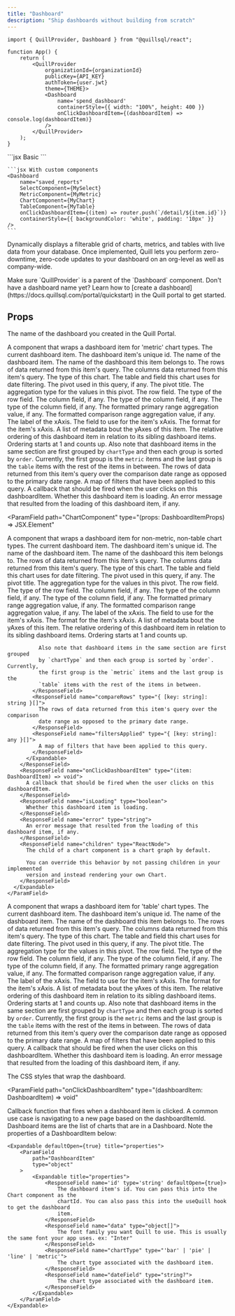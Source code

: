 ```yaml
---
title: "Dashboard"
description: "Ship dashboards without building from scratch"
---
```


```tsx App.tsx
import { QuillProvider, Dashboard } from "@quillsql/react";

function App() {
	return (
		<QuillProvider
			organizationId={organizationId}
			publicKey={API_KEY}
			authToken={user.jwt}
			theme={THEME}>
			<Dashboard
				name='spend_dashboard'
				containerStyle={{ width: "100%", height: 400 }}
				onClickDashboardItem={(dashboardItem) => console.log(dashboardItem)}
			/>
		</QuillProvider>
	);
}
```

<RequestExample>
	```jsx Basic
	<Dashboard name="saved_reports" />
	```

    ```jsx With custom components
    <Dashboard
    	name="saved_reports"
    	SelectComponent={MySelect}
    	MetricComponent={MyMetric}
    	ChartComponent={MyChart}
    	TableComponent={MyTable}
    	onClickDashboardItem={(item) => router.push(`/detail/${item.id}`)}
    	containerStyle={{ backgroundColor: 'white', padding: '10px' }}
    />
    ```

</RequestExample>

Dynamically displays a filterable grid of charts, metrics, and tables with live
data from your database. Once implemented, Quill lets you perform zero-downtime,
zero-code updates to your dashboard on an org-level as well as company-wide.

<Note>
	Make sure `QuillProvider` is a parent of the `Dashboard` component.
</Note>

<Tip>
	Don't have a dashboard name yet? Learn how to [create a
	dashboard](https://docs.quillsql.com/portal/quickstart) in the Quill portal
	to get started.
</Tip>

## Props

<ParamField path='name' type='string' required>
	The name of the dashboard you created in the Quill Portal.
</ParamField>

<ParamField
	path='MetricComponent'
	type='(props: DashboardItemProps) => JSX.Element'>
	A component that wraps a dashboard item for 'metric' chart types.
	<Expandable defaultOpen={false} title='props'>
		<ParamField path='DashboardItemProps' type='object'>
			<Expandable title='properties'>
				<ResponseField name='dashboardItem' type='DashboardItem' required>
					The current dashboard item.
					<Expandable title='properties'>
						<ResponseField name='id' type='string' required>
							The dashboard item's unique id.
						</ResponseField>
						<ResponseField name='name' type='string' required>
							The name of the dashboard item.
						</ResponseField>
						<ResponseField name='dashboardName' type='string' required>
							The name of the dashboard this item belongs to.
						</ResponseField>
						<ResponseField name='rows' type='{ [key: string]: string }[]'>
							The rows of data returned from this item's query.
						</ResponseField>
						<ResponseField name='columns' type='any[]'>
							The columns data returned from this item's query.
						</ResponseField>
						<ResponseField
							name='chartType'
							type="'line' | 'pie' | 'table' | 'bar' | 'column' | 'metric'">
							The type of this chart.
						</ResponseField>
						<ResponseField
							name='dateField'
							type='{ table: string; field: string } | null'>
							The table and field this chart uses for date filtering.
						</ResponseField>
						<ResponseField name='pivot' type='Pivot | null'>
							The pivot used in this query, if any.
							<Expandable title='Pivot'>
								<ResponseField name='title' type='string' required>
									The pivot title.
								</ResponseField>
								<ResponseField
									name='aggregationType'
									type="'sum' | 'average' | 'count' | 'min' | 'max'"
									required>
									The aggregation type for the values in this pivot.
								</ResponseField>
								<ResponseField name='rowField' type='string' required>
									The row field.
								</ResponseField>
								<ResponseField name='rowFieldType' type='string' required>
									The type of the row field.
								</ResponseField>
								<ResponseField name='columnField' type='string'>
									The column field, if any.
								</ResponseField>
								<ResponseField name='columnFieldType' type='string'>
									The type of the column field, if any.
								</ResponseField>
								<ResponseField name='valueField' type='string' required>
									The type of the column field, if any.
								</ResponseField>
							</Expandable>
						</ResponseField>
						<ResponseField name='primaryAggregation' type='string'>
							The formatted primary range aggregation value, if any.
						</ResponseField>
						<ResponseField name='comparisonAggregation' type='string'>
							The formatted comparison range aggregation value, if any.
						</ResponseField>
						<ResponseField name='xAxisLabel' type='string' required>
							The label of the xAxis.
						</ResponseField>
						<ResponseField name='xAxisField' type='string' required>
							The field to use for the item's xAxis.
						</ResponseField>
						<ResponseField name='xAxisFormat' type='string' required>
							The format for the item's xAxis.
						</ResponseField>
						<ResponseField
							name='yAxisFields'
							type='{ field: string; label: string; format: string; }[]'
							required>
							A list of metadata bout the yAxes of this item.
						</ResponseField>
						<ResponseField name='order' type='number' required>
							The relative ordering of this dashboard item in relation to its
							sibling dashboard items. Ordering starts at 1 and counts up. Also
							note that dashboard items in the same section are first grouped
							by `chartType` and then each group is sorted by `order`.
							Currently, the first group is the `metric` items and the last
							group is the `table` items with the rest of the items in between.
						</ResponseField>
						<ResponseField
							name='compareRows'
							type='{ [key: string]: string }[]'>
							The rows of data returned from this item's query over the
							comparison date range as opposed to the primary date range.
						</ResponseField>
						<ResponseField
							name='filtersApplied'
							type='{ [key: string]: any }[]'>
							A map of filters that have been applied to this query.
						</ResponseField>
					</Expandable>
				</ResponseField>
				<ResponseField
					name='onClickDashboardItem'
					type='(item: DashboardItem) => void'>
					A callback that should be fired when the user clicks on this
					dashboardItem.
				</ResponseField>
				<ResponseField name='isLoading' type='boolean'>
					Whether this dashboard item is loading.
				</ResponseField>
				<ResponseField name='error' type='string'>
					An error message that resulted from the loading of this dashboard
					item, if any.
				</ResponseField>
			</Expandable>
		</ParamField>
	</Expandable>
</ParamField>

<ParamField
  path="ChartComponent"
  type="(props: DashboardItemProps) => JSX.Element"
>
  A component that wraps a dashboard item for non-metric, non-table chart types.
  <Expandable defaultOpen={false} title="props">
    <ParamField
    path="DashboardItemProps"
    type="object"
    >
      <Expandable title="properties">
        <ResponseField name="dashboardItem" type="DashboardItem" required>
          The current dashboard item.
          <Expandable title="properties">
            <ResponseField name="id" type="string" required>
              The dashboard item's unique id.
            </ResponseField>
            <ResponseField name="name" type="string" required>
              The name of the dashboard item.
            </ResponseField>
            <ResponseField name="dashboardName" type="string" required>
              The name of the dashboard this item belongs to.
            </ResponseField>
            <ResponseField name="rows" type="{ [key: string]: string }[]">
              The rows of data returned from this item's query.
            </ResponseField>
            <ResponseField name="columns" type="any[]">
              The columns data returned from this item's query.
            </ResponseField>
            <ResponseField name="chartType" type="'line' | 'pie' | 'table' | 'bar' | 'column' | 'metric'">
              The type of this chart.
            </ResponseField>
            <ResponseField name="dateField" type="{ table: string; field: string } | null">
              The table and field this chart uses for date filtering.
            </ResponseField>
            <ResponseField name="pivot" type="Pivot | null">
              The pivot used in this query, if any.
              <Expandable title="Pivot">
                <ResponseField name="title" type="string" required>
                  The pivot title.
                </ResponseField>
                <ResponseField name="aggregationType" type="'sum' | 'average' | 'count' | 'min' | 'max'" required>
                  The aggregation type for the values in this pivot.
                </ResponseField>
                <ResponseField name="rowField" type="string" required>
                  The row field.
                </ResponseField>
                <ResponseField name="rowFieldType" type="string" required>
                  The type of the row field.
                </ResponseField>
                <ResponseField name="columnField" type="string">
                  The column field, if any.
                </ResponseField>
                <ResponseField name="columnFieldType" type="string">
                  The type of the column field, if any.
                </ResponseField>
                <ResponseField name="valueField" type="string" required>
                  The type of the column field, if any.
                </ResponseField>
              </Expandable>
            </ResponseField>
            <ResponseField name="primaryAggregation" type="string">
              The formatted primary range aggregation value, if any.
            </ResponseField>
            <ResponseField name="comparisonAggregation" type="string">
              The formatted comparison range aggregation value, if any.
            </ResponseField>
            <ResponseField name="xAxisLabel" type="string" required>
              The label of the xAxis.
            </ResponseField>
            <ResponseField name="xAxisField" type="string" required>
              The field to use for the item's xAxis.
            </ResponseField>
            <ResponseField name="xAxisFormat" type="string" required>
              The format for the item's xAxis.
            </ResponseField>
            <ResponseField name="yAxisFields" type="{ field: string; label: string; format: string; }[]" required>
              A list of metadata bout the yAxes of this item.
            </ResponseField>
            <ResponseField name="order" type="number" required>
              The relative ordering of this dashboard item in relation to its
              sibling dashboard items. Ordering starts at 1 and counts up.

              Also note that dashboard items in the same section are first grouped
              by `chartType` and then each group is sorted by `order`. Currently,
              the first group is the `metric` items and the last group is the
              `table` items with the rest of the items in between.
            </ResponseField>
            <ResponseField name="compareRows" type="{ [key: string]: string }[]">
              The rows of data returned from this item's query over the comparison
              date range as opposed to the primary date range.
            </ResponseField>
            <ResponseField name="filtersApplied" type="{ [key: string]: any }[]">
              A map of filters that have been applied to this query.
            </ResponseField>
          </Expandable>
        </ResponseField>
        <ResponseField name="onClickDashboardItem" type="(item: DashboardItem) => void">
          A callback that should be fired when the user clicks on this dashboardItem.
        </ResponseField>
        <ResponseField name="isLoading" type="boolean">
          Whether this dashboard item is loading.
        </ResponseField>
        <ResponseField name="error" type="string">
          An error message that resulted from the loading of this dashboard item, if any.
        </ResponseField>
        <ResponseField name="children" type="ReactNode">
          The child of a chart component is a chart graph by default.

          You can override this behavior by not passing children in your implemented
          version and instead rendering your own Chart.
        </ResponseField>
      </Expandable>
    </ParamField>

  </Expandable>
</ParamField>

<ParamField
	path='TableComponent'
	type='(props: DashboardItemProps) => JSX.Element'>
	A component that wraps a dashboard item for 'table' chart types.
	<Expandable defaultOpen={false} title='props'>
		<ParamField path='DashboardItemProps' type='object'>
			<Expandable title='properties'>
				<ResponseField name='dashboardItem' type='DashboardItem' required>
					The current dashboard item.
					<Expandable title='properties'>
						<ResponseField name='id' type='string' required>
							The dashboard item's unique id.
						</ResponseField>
						<ResponseField name='name' type='string' required>
							The name of the dashboard item.
						</ResponseField>
						<ResponseField name='dashboardName' type='string' required>
							The name of the dashboard this item belongs to.
						</ResponseField>
						<ResponseField name='rows' type='{ [key: string]: string }[]'>
							The rows of data returned from this item's query.
						</ResponseField>
						<ResponseField name='columns' type='any[]'>
							The columns data returned from this item's query.
						</ResponseField>
						<ResponseField
							name='chartType'
							type="'line' | 'pie' | 'table' | 'bar' | 'column' | 'metric'">
							The type of this chart.
						</ResponseField>
						<ResponseField
							name='dateField'
							type='{ table: string; field: string } | null'>
							The table and field this chart uses for date filtering.
						</ResponseField>
						<ResponseField name='pivot' type='Pivot | null'>
							The pivot used in this query, if any.
							<Expandable title='Pivot'>
								<ResponseField name='title' type='string' required>
									The pivot title.
								</ResponseField>
								<ResponseField
									name='aggregationType'
									type="'sum' | 'average' | 'count' | 'min' | 'max'"
									required>
									The aggregation type for the values in this pivot.
								</ResponseField>
								<ResponseField name='rowField' type='string' required>
									The row field.
								</ResponseField>
								<ResponseField name='rowFieldType' type='string' required>
									The type of the row field.
								</ResponseField>
								<ResponseField name='columnField' type='string'>
									The column field, if any.
								</ResponseField>
								<ResponseField name='columnFieldType' type='string'>
									The type of the column field, if any.
								</ResponseField>
								<ResponseField name='valueField' type='string' required>
									The type of the column field, if any.
								</ResponseField>
							</Expandable>
						</ResponseField>
						<ResponseField name='primaryAggregation' type='string'>
							The formatted primary range aggregation value, if any.
						</ResponseField>
						<ResponseField name='comparisonAggregation' type='string'>
							The formatted comparison range aggregation value, if any.
						</ResponseField>
						<ResponseField name='xAxisLabel' type='string' required>
							The label of the xAxis.
						</ResponseField>
						<ResponseField name='xAxisField' type='string' required>
							The field to use for the item's xAxis.
						</ResponseField>
						<ResponseField name='xAxisFormat' type='string' required>
							The format for the item's xAxis.
						</ResponseField>
						<ResponseField
							name='yAxisFields'
							type='{ field: string; label: string; format: string; }[]'
							required>
							A list of metadata bout the yAxes of this item.
						</ResponseField>
						<ResponseField name='order' type='number' required>
							The relative ordering of this dashboard item in relation to its
							sibling dashboard items. Ordering starts at 1 and counts up. Also
							note that dashboard items in the same section are first grouped
							by `chartType` and then each group is sorted by `order`.
							Currently, the first group is the `metric` items and the last
							group is the `table` items with the rest of the items in between.
						</ResponseField>
						<ResponseField
							name='compareRows'
							type='{ [key: string]: string }[]'>
							The rows of data returned from this item's query over the
							comparison date range as opposed to the primary date range.
						</ResponseField>
						<ResponseField
							name='filtersApplied'
							type='{ [key: string]: any }[]'>
							A map of filters that have been applied to this query.
						</ResponseField>
					</Expandable>
				</ResponseField>
				<ResponseField
					name='onClickDashboardItem'
					type='(item: DashboardItem) => void'>
					A callback that should be fired when the user clicks on this
					dashboardItem.
				</ResponseField>
				<ResponseField name='isLoading' type='boolean'>
					Whether this dashboard item is loading.
				</ResponseField>
				<ResponseField name='error' type='string'>
					An error message that resulted from the loading of this dashboard
					item, if any.
				</ResponseField>
			</Expandable>
		</ParamField>
	</Expandable>
</ParamField>

<ParamField path='containerStyle' type='React.CSSProperties'>
	The CSS styles that wrap the dashboard.
</ParamField>

<ParamField
  path="onClickDashboardItem"
  type="(dashboardItem: DashboardItem) => void"
>
  Callback function that fires when a dashboard item is clicked. A common use case is navigating to a new page based on the dashboardItemId. Dashboard items
  are the list of charts that are in a Dashboard. Note the properties of a
  DashboardItem below:

    <Expandable defaultOpen={true} title="properties">
    	<ParamField
    		path="DashboardItem"
    		type="object"
    	>
    		<Expandable title="properties">
    			<ResponseField name='id' type='string' defaultOpen={true}>
    				The dashboard item's id. You can pass this into the Chart component as the
    				chartId. You can also pass this into the useQuill hook to get the dashboard
    				item.
    			</ResponseField>
    			<ResponseField name="data" type="object[]">
    				The font family you want Quill to use. This is usually the same font your app uses. ex: "Inter"
    			</ResponseField>
    			<ResponseField name="chartType" type="'bar' | 'pie' | 'line' | 'metric'">
    				The chart type associated with the dashboard item.
    			</ResponseField>
    			<ResponseField name="dateField" type="string?">
    				The chart type associated with the dashboard item.
    			</ResponseField>
    		</Expandable>
    	</ParamField>
    </Expandable>

</ParamField>
